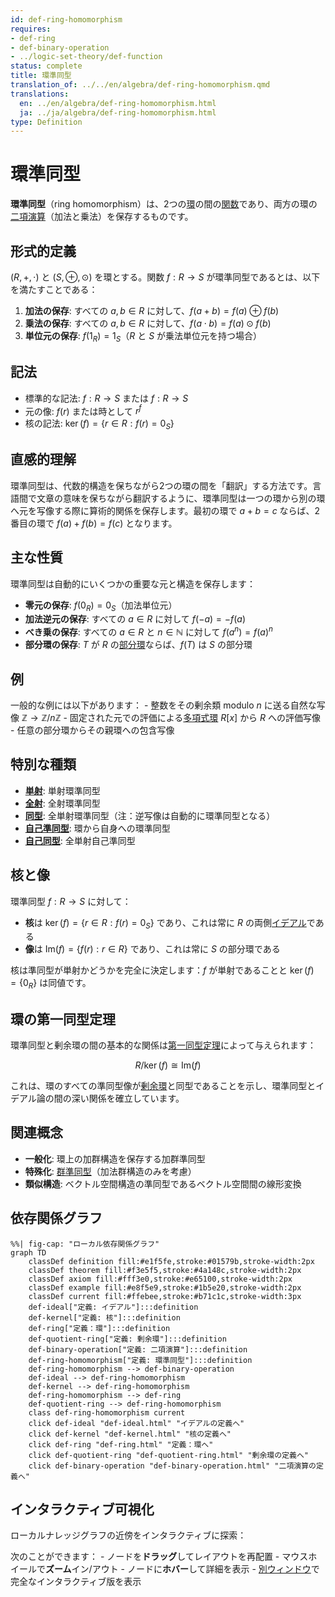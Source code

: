 ```yaml
---
id: def-ring-homomorphism
requires:
- def-ring
- def-binary-operation
- ../logic-set-theory/def-function
status: complete
title: 環準同型
translation_of: ../../en/algebra/def-ring-homomorphism.qmd
translations:
  en: ../en/algebra/def-ring-homomorphism.html
  ja: ../ja/algebra/def-ring-homomorphism.html
type: Definition
---
```


# 環準同型 {#def-ring-homomorphism}

**環準同型**（ring homomorphism）は、2つの[環](def-ring.qmd)の間の[関数](../logic-set-theory/def-function.qmd)であり、両方の環の[二項演算](def-binary-operation.qmd)（加法と乗法）を保存するものです。

## 形式的定義

$(R, +, \cdot)$ と $(S, \oplus, \odot)$ を環とする。関数 $f: R \to S$ が環準同型であるとは、以下を満たすことである：

1. **加法の保存**: すべての $a, b \in R$ に対して、$f(a + b) = f(a) \oplus f(b)$
2. **乗法の保存**: すべての $a, b \in R$ に対して、$f(a \cdot b) = f(a) \odot f(b)$
3. **単位元の保存**: $f(1_R) = 1_S$（$R$ と $S$ が乗法単位元を持つ場合）

## 記法

- 標準的な記法: $f: R \to S$ または $f: R \rightarrow S$
- 元の像: $f(r)$ または時として $r^f$
- 核の記法: $\ker(f) = \{r \in R : f(r) = 0_S\}$

## 直感的理解

環準同型は、代数的構造を保ちながら2つの環の間を「翻訳」する方法です。言語間で文章の意味を保ちながら翻訳するように、環準同型は一つの環から別の環へ元を写像する際に算術的関係を保存します。最初の環で $a + b = c$ ならば、2番目の環で $f(a) + f(b) = f(c)$ となります。

## 主な性質

環準同型は自動的にいくつかの重要な元と構造を保存します：

- **零元の保存**: $f(0_R) = 0_S$（加法単位元）
- **加法逆元の保存**: すべての $a \in R$ に対して $f(-a) = -f(a)$
- **べき乗の保存**: すべての $a \in R$ と $n \in \mathbb{N}$ に対して $f(a^n) = f(a)^n$
- **部分環の保存**: $T$ が $R$ の[部分環](def-subring.qmd)ならば、$f(T)$ は $S$ の部分環

## 例

一般的な例には以下があります：
- 整数をその剰余類 modulo $n$ に送る自然な写像 $\mathbb{Z} \to \mathbb{Z}/n\mathbb{Z}$
- 固定された元での評価による[多項式環](def-polynomial-ring.qmd) $R[x]$ から $R$ への評価写像
- 任意の部分環からその親環への包含写像

## 特別な種類

- **[単射](../category-theory/def-monomorphism.qmd)**: 単射環準同型
- **[全射](../category-theory/def-epimorphism.qmd)**: 全射環準同型
- **[同型](def-isomorphism.qmd)**: 全単射環準同型（注：逆写像は自動的に環準同型となる）
- **[自己準同型](def-endomorphism.qmd)**: 環から自身への環準同型
- **[自己同型](def-automorphism.qmd)**: 全単射自己準同型

## 核と像

環準同型 $f: R \to S$ に対して：

- **核**は $\ker(f) = \{r \in R : f(r) = 0_S\}$ であり、これは常に $R$ の両側[イデアル](def-ideal.qmd)である
- **像**は $\text{Im}(f) = \{f(r) : r \in R\}$ であり、これは常に $S$ の部分環である

核は準同型が単射かどうかを完全に決定します：$f$ が単射であることと $\ker(f) = \{0_R\}$ は同値です。

## 環の第一同型定理

環準同型と剰余環の間の基本的な関係は[第一同型定理](thm-first-isomorphism.qmd)によって与えられます：

$$R/\ker(f) \cong \text{Im}(f)$$

これは、環のすべての準同型像が[剰余環](def-quotient-ring.qmd)と同型であることを示し、環準同型とイデアル論の間の深い関係を確立しています。

## 関連概念

- **一般化**: 環上の加群構造を保存する加群準同型
- **特殊化**: [群準同型](def-homomorphism.qmd)（加法群構造のみを考慮）
- **類似構造**: ベクトル空間構造の準同型であるベクトル空間間の線形変換

## 依存関係グラフ

```mermaid
%%| fig-cap: "ローカル依存関係グラフ"
graph TD
    classDef definition fill:#e1f5fe,stroke:#01579b,stroke-width:2px
    classDef theorem fill:#f3e5f5,stroke:#4a148c,stroke-width:2px
    classDef axiom fill:#fff3e0,stroke:#e65100,stroke-width:2px
    classDef example fill:#e8f5e9,stroke:#1b5e20,stroke-width:2px
    classDef current fill:#ffebee,stroke:#b71c1c,stroke-width:3px
    def-ideal["定義: イデアル"]:::definition
    def-kernel["定義: 核"]:::definition
    def-ring["定義：環"]:::definition
    def-quotient-ring["定義: 剰余環"]:::definition
    def-binary-operation["定義: 二項演算"]:::definition
    def-ring-homomorphism["定義: 環準同型"]:::definition
    def-ring-homomorphism --> def-binary-operation
    def-ideal --> def-ring-homomorphism
    def-kernel --> def-ring-homomorphism
    def-ring-homomorphism --> def-ring
    def-quotient-ring --> def-ring-homomorphism
    class def-ring-homomorphism current
    click def-ideal "def-ideal.html" "イデアルの定義へ"
    click def-kernel "def-kernel.html" "核の定義へ"
    click def-ring "def-ring.html" "定義：環へ"
    click def-quotient-ring "def-quotient-ring.html" "剰余環の定義へ"
    click def-binary-operation "def-binary-operation.html" "二項演算の定義へ"
```

## インタラクティブ可視化

ローカルナレッジグラフの近傍をインタラクティブに探索：

::: {.graph-viz data-id="def-ring-homomorphism" data-width="700" data-height="500"}
:::

次のことができます：
- ノードを**ドラッグ**してレイアウトを再配置
- マウスホイールで**ズーム**イン/アウト
- ノードに**ホバー**して詳細を表示
- [別ウィンドウ](../../output/interactive/ja/def-ring-homomorphism.html){target="_blank"}で完全なインタラクティブ版を表示
